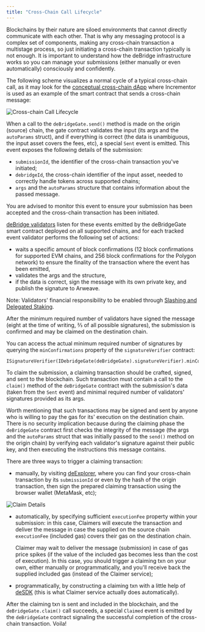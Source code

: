 ```yaml
---
title: "Cross-Chain Call Lifecycle"
---
```

Blockchains by their nature are siloed environments that cannot directly communicate with each other. That is why any messaging protocol is a complex
set of components, making any cross-chain transaction a multistage process, so just initiating a cross-chain transaction typically is not enough. It
is important to understand how the deBridge infrastructure works so you can manage your submissions (either manually or even automatically)
consciously and confidently.

The following scheme visualizes a normal cycle of a typical cross-chain call, as it may look for the [conceptual cross-chain
dApp](https://github.com/debridge-finance/debridge-cross-chain-dapp-example) where Incrementor is used as an example of the smart contract that sends
a cross-chain message:

![Cross-chain Call Lifecycle](/images/dmp-dropdown/cross-chain-call-lifecycle.png)

When a call to the `deBridgeGate.send()` method is made on the origin (source) chain, the gate contract validates the input (its args and the
`autoParams` struct), and if everything is correct (the data is unambiguous, the input asset covers the fees, etc), a special `Sent` event is emitted.
This event exposes the following details of the submission:
- `submissionId`, the identifier of the cross-chain transaction you've initiated;
- `debridgeId`, the cross-chain identifier of the input asset, needed to correctly handle tokens across supported chains;
- `args` and the `autoParams` structure that contains information about the passed message.

You are advised to monitor this event to ensure your submission has been accepted and the cross-chain transaction has been initiated.

[deBridge validators](https://app.debridge.finance/validation-progress) listen for these events emitted by the deBridgeGate smart contract deployed on
all supported chains, and for each tracked event validator performs the following set of actions:
- waits a specific amount of block confirmations (12 block confirmations for supported EVM chains, and 256 block confirmations for the Polygon
  network) to ensure the finality of the transaction where the event has been emitted,
- validates the args and the structure,
- if the data is correct, sign the message with its own private key, and publish the signature to Arweave.

<Note>

Note: Validators' financial responsibility to be enabled through [Slashing and Delegated Staking](dmp-dropdown/dmp/slashing-and-delegated-staking).

</Note>

After the minimum required number of validators have signed the message (eight at the time of writing, ⅔ of all possible signatures), the submission
is confirmed and may be claimed on the destination chain.

<Note>

You can access the actual minimum required number of signatures by querying the `minConfirmations` property of the `signatureVerifier` contract:

```solidity
ISignatureVerifier(IDebridgeGate(deBridgeGate).signatureVerifier).minConfirmations
```

</Note>

To claim the submission, a claiming transaction should be crafted, signed, and sent to the blockchain. Such transaction must contain a call to the
`claim()` method of the `deBridgeGate` contract with the submission's data (taken from the `Sent` event) and minimal required number of validators'
signatures provided as its args.

Worth mentioning that such transactions may be signed and sent by anyone who is willing to pay the gas for its' execution on the destination chain.
There is no security implication because during the claiming phase the `deBridgeGate` contract first checks the integrity of the message (the args and
the `autoParams` struct that was initially passed to the `send()` method on the origin chain) by verifying each validator's signature against their public
key, and then executing the instructions this message contains.

There are three ways to trigger a claiming transaction:
- manually, by visiting [deExplorer](https://explorer.debridge.finance/), where you can find your cross-chain transaction by its `submissionId` or even
  by the hash of the origin transaction, then sign the prepared claiming transaction using the browser wallet (MetaMask, etc);

![Claim Details](/images/dmp-dropdown/claim-details.png)

- automatically, by specifying sufficient `executionFee` property within your submission: in this case, Claimers will execute the transaction and
  deliver the message in case the supplied on the source chain `executionFee` (included gas) covers their gas on the destination chain. 

  Claimer may wait to deliver the message (submission) in case of gas price spikes (if the value of the included gas becomes less than the cost of
  execution). In this case, you should trigger a claiming txn on your own, either manually or programmatically, and you'll receive back the supplied
  included gas (instead of the Claimer service);

- programmatically, by constructing a claiming txn with a little help of [deSDK](https://github.com/debridge-finance/desdk) (this is what Claimer
  service actually does automatically).

After the claiming txn is sent and included in the blockchain, and the `deBridgeGate.claim()` call succeeds, a special `Claimed` event is emitted by the
`deBridgeGate` contract signaling the successful completion of the cross-chain transaction. Voila!